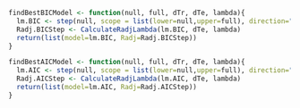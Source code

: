 ```r

findBestBICModel <- function(null, full, dTr, dTe, lambda){
  lm.BIC <- step(null, scope = list(lower=null,upper=full), direction="both", k=log(dim(dTr)[1]))
  Radj.BICStep <- CalculateRadjLambda(lm.BIC, dTe, lambda)
  return(list(model=lm.BIC, Radj=Radj.BICStep))
}

findBestAICModel <- function(null, full, dTr, dTe, lambda){
  lm.AIC <- step(null, scope = list(lower=null,upper=full), direction="both", k=2)
  Radj.AICStep <- CalculateRadjLambda(lm.AIC, dTe, lambda) 
  return(list(model=lm.AIC, Radj=Radj.AICStep))
}

```

